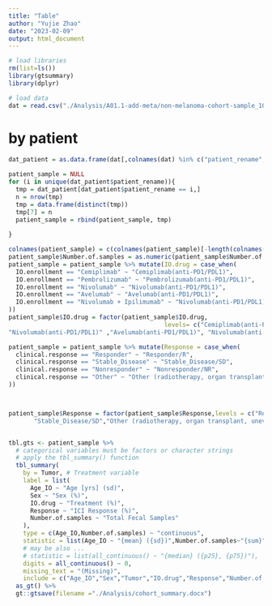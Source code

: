 ```yaml
---
title: "Table"
author: "Yujie Zhao"
date: "2023-02-09"
output: html_document
---
```


```r
# load libraries
rm(list=ls())
library(gtsummary)
library(dplyr)

```


```r
# load data
dat = read.csv("./Analysis/A01.1-add-meta/non-melanoma-cohort-sample_10_10.csv",check.names = F)
```


# by patient 
```r
dat_patient = as.data.frame(dat[,colnames(dat) %in% c("patient_rename","Age_IO","Tumor","Sex","clinical.response","IO.enrollment")])

patient_sample = NULL
for (i in unique(dat_patient$patient_rename)){
  tmp = dat_patient[dat_patient$patient_rename == i,]
  n = nrow(tmp)
  tmp = data.frame(distinct(tmp))
  tmp[7] = n
  patient_sample = rbind(patient_sample, tmp)
  
}

colnames(patient_sample) = c(colnames(patient_sample)[-length(colnames(patient_sample))],"Number.of.samples")
patient_sample$Number.of.samples = as.numeric(patient_sample$Number.of.samples)
patient_sample = patient_sample %>% mutate(IO.drug = case_when(
  IO.enrollment == "Cemiplimab" ~ "Cemiplimab(anti-PD1/PDL1)",
  IO.enrollment == "Pembrolizumab" ~ "Pembrolizumab(anti-PD1/PDL1)",
  IO.enrollment == "Nivolumab" ~ "Nivolumab(anti-PD1/PDL1)",
  IO.enrollment == "Avelumab" ~ "Avelumab(anti-PD1/PDL1)",
  IO.enrollment == "Nivolumab + Ipilimumab" ~ "Nivolumab(anti-PD1/PDL1)+Ipilimumab(anti-CTLA4)"
))
patient_sample$IO.drug = factor(patient_sample$IO.drug,
                                           levels= c("Cemiplimab(anti-PD1/PDL1)","Pembrolizumab(anti-PD1/PDL1)",
"Nivolumab(anti-PD1/PDL1)" ,"Avelumab(anti-PD1/PDL1)", "Nivolumab(anti-PD1/PDL1)+Ipilimumab(anti-CTLA4)"))

patient_sample = patient_sample %>% mutate(Response = case_when(
  clinical.response == "Responder" ~ "Responder/R",
  clinical.response == "Stable_Disease" ~ "Stable_Disease/SD",
  clinical.response == "Nonresponder" ~ "Nonresponder/NR",
  clinical.response == "Other" ~ "Other (radiotherapy, organ transplant, unevaluable)",
))



patient_sample$Response = factor(patient_sample$Response,levels = c("Responder/R","Nonresponder/NR",
       "Stable_Disease/SD","Other (radiotherapy, organ transplant, unevaluable)"))


tbl.gts <- patient_sample %>%
  # categorical variables must be factors or character strings
  # apply the tbl_summary() function
  tbl_summary(
    by = Tumor, # Treatment variable
    label = list(
      Age_IO ~ "Age [yrs] (sd)",
      Sex ~ "Sex (%)",
      IO.drug ~ "Treatment (%)",
      Response ~ "ICI Response (%)",
      Number.of.samples ~ "Total Fecal Samples"
    ),
    type = c(Age_IO,Number.of.samples) ~ "continuous",
    statistic = list(Age_IO ~ "{mean} ({sd})",Number.of.samples~"{sum}"),
    # may be also ...
    # statistic = list(all_continuous() ~ "{median} ({p25}, {p75})"),
    digits = all_continuous() ~ 0,
    missing_text = "(Missing)",
    include = c("Age_IO","Sex","Tumor","IO.drug","Response","Number.of.samples"))%>%
  as_gt() %>%
  gt::gtsave(filename ="./Analysis/cohort_summary.docx")

```








